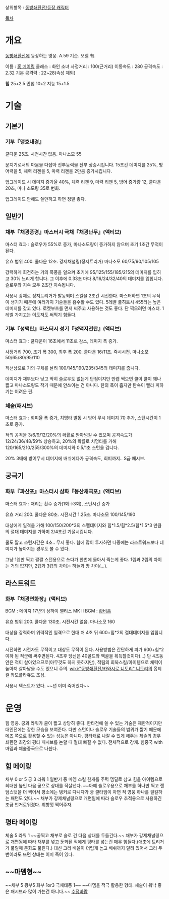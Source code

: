 상위항목 : [[동방쇄환전/등장 캐릭터]]

[[목차]]
= 개요 =

[[동방쇄환전]]에 등장하는 영웅. A.59 기준. 모델 有. 

이름 : [[홍 메이링]]
클래스 : 화인 소녀
사정거리 : 100(근거리)
이동속도 : 280
공격속도 : 2.32
기본 공격력 : 22~28(속성 제외)

'''힘''' 25+2.5
민첩 10+2
지능 15+1.5

= 기술 =

== 기본기 ==

=== 기부『맹호내경』 ===

쿨다운 25초. 시전시간 없음. 마나소모 55

문지기로서의 마음을 다잡아 전투능력을 전부 상승시킵니다. 15초간 데미지를 25%, 방어력을 5, 체력 리젠을 5, 마력 리젠을 2만큼 증가시킵니다.

업그레이드 시 데미지 증가율 40%, 체력 리젠 9, 마력 리젠 5, 방어 증가량 12, 쿨다운 20초, 마나 소모량 35로 변화.

업그레이드 안해도 쓸만하고 하면 정말 좋다.

== 일반기 ==


=== 채부『채광풍령』마스터시 극채『채광난무』(액티브) ===

마스터 효과 : 슬로우가 55%로 증가, 마나소모량이 증가하지 않으며 초기 1초간 무적이 된다.

유효 범위 400. 쿨다운 12초. 강제채널링(정지트리거) 마나소모 60/75/90/105/105

강력하게 회전하는 기의 폭풍을 일으켜 초기에 95/125/155/185/215의 데미지를 입히고 30% 느리게 합니다. 그 이후에 0.33초 마다 8/16/24/32/40의 데미지를 입힙니다. 슬로우와 지속 모두 2초간 지속됩니다.

사용시 강제로 정지트리거가 발동되며 스킬을 2초간 시전한다. 마스터하면 1초의 무적이 생기기 때문에 여러가지 기술들을 흡수할 수도 있다. 5레벨 풀히트시 455라는 높은 데미지를 갖고 있다. 로켓부츠를 먼저 써주고 사용하는 것도 좋다. 단 찍으려면 마스터. 1레벨 가지고는 이도저도 써먹기 힘들다. 

=== 기부『성맥탄』마스터시 성기『성맥지전탄』(액티브) ===

마스터 효과 : 쿨다운이 16초에서 11초로 감소, 데미지 폭 증가.

사정거리 700, 초기 폭 300, 최후 폭 200. 쿨다운 16/11초. 즉시시전. 마나소모50/65/80/95/110

직선상으로 기의 구체를 날려 100/145/190/235/345의 데미지를 줍니다.

데미지가 채부보다 낮고 딱히 슬로우도 없는게 단점이지만 만렙 찍으면 쿨이 쿨이 꽤나 짧고 마나소모량도 작기 때문에 안쓰이는 건 아니다. 탄의 폭이 좁지만 탄속이 빨라 피하기는 어려운 편. 


=== 체술(패시브) ===

마스터 효과 : 회피율 폭 증가, 치명타 발동 시 방어 무시 데미지 70 추가, 스턴시간이 1초로 증가.

적의 공격을 3/6/9/12/20%의 확률로 받아넘길 수 있으며 공격속도가 12/24/36/48/59% 상승하고, 20%의 확률로 치명타를 가해 120/165/210/255/300%의 데미지와 0.5/1초 스턴을 겁니다.

20% 3배에 방어무시 데미지에 배쉬에다가 공격속도, 회피까지.. S급 패시브. 

== 궁극기 ==

=== 화부『파산포』마스터시 삼화『붕산채극포』(액티브) ===

마스터 효과 : 때리는 횟수 증가(1회→3회), 스턴시간 증가

유효 거리 200. 쿨다운 80초. 시전시간 1.25초. 마나소모 100/145/190

대상에게 일격을 가해 100/150/200*3의 스펠데미지와 힘*1.5/힘*2.5/힘*1.5*3 만큼의 절대 데미지를 가하며 2/4초간 기절시킵니다.

쿨도 짧고 스턴시간은 4초.. 무지 좋다. 힘에 많이 투자하면 나중에는 라스트워드보다 데미지가 높아지는 경우도 볼 수 있다.

그냥 1렙만 찍고 짤짤 스턴용으로 쓰다가 한번에 몰아서 찍는게 좋다. 1렙과 2렙의 차이는 거의 없지만, 2렙과 3렙의 차이는 하늘과 땅 차이(...).

== 라스트워드 ==

=== 화부『채광연화장』(액티브) ===


BGM : 메이지 17년의 상하이 앨리스
MK II BGM : [[황비홍]]

유효 범위 200. 쿨다운 130초. 시전시간 없음. 마나소모 160

대상을 강력하며 위력적인 일격으로 한대 쳐 4초 뒤 600+힘*2의 절대데미지를 입힙니다.

시전하면 시전자도 무적이고 대상도 무적이 된다.
사용방법은 간단하게 피가 600+힘*2이하 된 적군에 써주면된다. 4초후 당신은 40골드와 엑골을 획득할것이다(...) 단 4초동안은 적이 살아있으므로(아무것도 하지 못하지만), 적팀의 회복스킬/아이템으로 체력이 높아져 살아남을 수도 있으니 주의. [[wiki:"동방쇄환전/카와시로 니토리" 니토리]]의 옵티컬 카모플라쥬도 조심.

사용시 텍스트가 있다.
~~넌 이미 죽어있다~~


= 운영 =
힘 영웅. 궁과 라워가 쿨이 짧고 상당히 좋다. 한타전에 쓸 수 있는 기술은 제한적이지만 대인전에는 강한 모습을 보여준다. 다만 스턴이나 슬로우 기술들의 범위가 짧기 때문에 메즈 쪽으로 활용할 수 있는 성능은 아니다. 평타캐로 나갈 수 있게 해주는 체술의 경우 쇄환전 최강의 평타 패시브를 논할 때 절대 빠질 수 없다. 전체적으로 강캐. 힘중국 with 마뎀과 체술중국으로 나뉜다.

== 힘 메이링 ==
채부 0 or 5 궁 3 라워 1 
일반기 중 마뎀 스킬 한개를 주력 뎀딜로 삼고 힘을 아이템으로 최대한 높인 다음 궁으로 상대를 작살낸다. ~~아예 슬로우용으로 채부를 하나만 찍고 랜덤스탯을 더 찍어서 평소에는 탱커로 다니다가 궁 쿨타임이 차면 적 영웅 하나를 필킬하는 패턴도 있다.~~ 채부가 강제채널링으로 개편됨에 따라 슬로우 추적용으로 사용하긴 조금 번거로워졌다. 취향껏 찍어주자.

== 평타 메이링 ==
체술 5 라워 1
~~공찍고 채부로 슬로 건 다음 상대를 두들긴다.~~ 채부가 강제채널링으로 개편됨에 따라 채부를 넣고 둔화된 적에게 평타를 넣는건 매우 힘들다.(애초에 트리거가 풀릴때 둔화도 풀린다.) 대신 크리 배율이 더럽게 높고 배쉬까지 달려 있어서 크리 두번이라도 뜨면 상대는 이미 죽어 있다.

== ~~마뎀형~~ ==
~~채부 5 광부5 화부 1or3 극채태풍 1~~
~~마뎀을 적극 활용한 형태. 체술이 워낙 좋은 패시브라 많이 가는건 아니다.~~
[[수정바람]]
